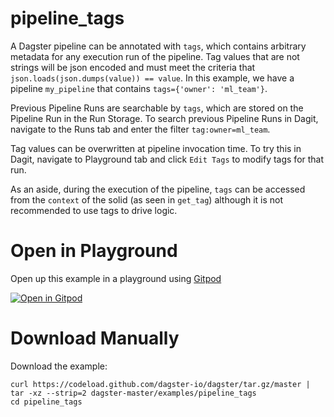 # pipeline_tags

A Dagster pipeline can be annotated with `tags`, which contains arbitrary metadata for any
execution run of the pipeline. Tag values that are not strings will be json encoded and must meet
the criteria that `json.loads(json.dumps(value)) == value`. In this example, we have a pipeline
`my_pipeline` that contains `tags={'owner': 'ml_team'}`.

Previous Pipeline Runs are searchable by `tags`, which are stored on the Pipeline Run in the
Run Storage. To search previous Pipeline Runs in Dagit, navigate to the Runs tab and enter the
filter `tag:owner=ml_team`.

Tag values can be overwritten at pipeline invocation time. To try this in Dagit, navigate to
Playground tab and click `Edit Tags` to modify tags for that run.

As an aside, during the execution of the pipeline, `tags` can be accessed from the `context`
of the solid (as seen in `get_tag`) although it is not recommended to use tags to drive logic.

# Open in Playground

Open up this example in a playground using [Gitpod](https://gitpod.io)

[![Open in Gitpod](https://gitpod.io/button/open-in-gitpod.svg)](https://gitpod.io/#EXAMPLE=pipeline_tags/https://github.com/dagster-io/dagster)

# Download Manually

Download the example:

```
curl https://codeload.github.com/dagster-io/dagster/tar.gz/master | tar -xz --strip=2 dagster-master/examples/pipeline_tags
cd pipeline_tags
```
